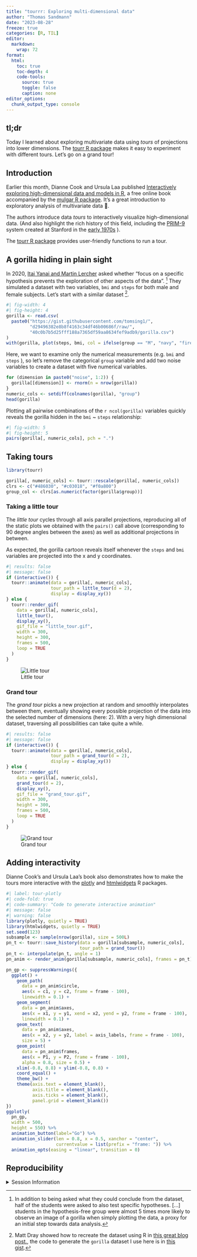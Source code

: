 ```yaml
---
title: "tourrr: Exploring multi-dimensional data"
author: "Thomas Sandmann"
date: "2023-08-28"
freeze: true
categories: [R, TIL]
editor:
  markdown:
    wrap: 72
format:
  html:
    toc: true
    toc-depth: 4
    code-tools:
      source: true
      toggle: false
      caption: none
editor_options: 
  chunk_output_type: console
---
```


## tl;dr

Today I learned about exploring multivariate data using _tours_ of projections
into lower dimensions. The 
[tourr R package](https://cran.r-project.org/package=tourr) makes it easy to
experiment with different tours. Let's go on a grand tour! 

## Introduction

Earlier this month, Dianne Cook and Ursula Laa published 
[Interactively exploring high-dimensional data and models in R](https://dicook.github.io/mulgar_book/), 
a free online book accompanied by the 
[mulgar R package](https://cran.r-project.org/package=mulgar). 
It's a great introduction to exploratory analysis of multivariate data 🚀.

The authors introduce data _tours_ to interactively visualize high-dimensional
data. (And also highlight the rich history of this field, including the 
[PRIM-9](https://youtu.be/B7XoW2qiFUA?si=KrHCTYoWoX667RaDp) system created at
Stanford in the 
[early 1970s](https://inspirehep.net/literature/91655)
).

The
[tourr R package](https://cran.r-project.org/package=tourr)
provides user-friendly functions to run a tour.

## A gorilla hiding in plain sight

In 2020, 
[Itai Yanai and Martin Lercher](https://www.biorxiv.org/content/10.1101/2020.07.30.228916v1)
asked whether "focus on a specific hypothesis prevents the exploration
of other aspects of the data". [^1] They simulated a dataset with two variables, 
`bmi` and `steps` for both male and female subjects. Let's start with a similar
dataset [^2].

```r
#| fig-width: 4
#| fig-height: 4
gorilla <- read.csv(
  paste0("https://gist.githubusercontent.com/tomsing1/",
         "d29496382e8b8f4163c34df46b00686f/raw/",
         "40c0b7b5d25fff188a7365df59aa8634fef9adb9/gorilla.csv")
)
with(gorilla, plot(steps, bmi, col = ifelse(group == "M", "navy", "firebrick")))
```

Here, we want to examine only the numerical measurements (e.g. `bmi` and `steps`
), so let's remove the categorical `group` variable and add two noise variables
to create a dataset with five numerical variables.

```r
for (dimension in paste0("noise", 1:2)) {
  gorilla[[dimension]] <- rnorm(n = nrow(gorilla))
}
numeric_cols <- setdiff(colnames(gorilla), "group")
head(gorilla)
```

Plotting all pairwise combinations of the `r ncol(gorilla)` variables quickly
reveals the gorilla hidden in the `bmi` ~ `steps` relationship:

```r
#| fig-width: 5
#| fig-height: 5
pairs(gorilla[, numeric_cols], pch = ".")
```

## Taking tours

```r
library(tourr)
```

```r
gorilla[, numeric_cols] <- tourr::rescale(gorilla[, numeric_cols])
clrs <- c("#486030", "#c03018", "#f0a800")
group_col <- clrs[as.numeric(factor(gorilla$group))]
```

### Taking a little tour

The _little tour_ cycles through all axis parallel projections, reproducing
all of the static plots we obtained with the `pairs()` call above
(corresponding to 90 degree angles between the axes) as well as additional
projections in between. 

As expected, the gorilla cartoon reveals itself whenever the `steps` and `bmi`
variables are projected into the x and y coordinates.

```r
#| results: false
#| message: false
if (interactive()) {
  tourr::animate(data = gorilla[, numeric_cols], 
                 tour_path = little_tour(d = 2), 
                 display = display_xy())
} else {
  tourr::render_gif(
    data = gorilla[, numeric_cols],
    little_tour(), 
    display_xy(),
    gif_file = "little_tour.gif",
    width = 300,
    height = 300,
    frames = 500,
    loop = TRUE
  )
}
```

![Little tour](little_tour.gif)

### Grand tour

The _grand tour_ picks a new projection at random and smoothly interpolates
between them, eventually showing every possible projection of the data into the
selected number of dimensions (here: 2). With a very high dimensional dataset, 
traversing all possibilities can take quite a while.

```r
#| results: false
#| message: false
if (interactive()) {
  tourr::animate(data = gorilla[, numeric_cols], 
                 tour_path = grand_tour(d = 2), 
                 display = display_xy())
} else {
  tourr::render_gif(
    data = gorilla[, numeric_cols],
    grand_tour(d = 2), 
    display_xy(),
    gif_file = "grand_tour.gif",
    width = 300,
    height = 300,
    frames = 500,
    loop = TRUE
  )
}
```

![Grand tour](grand_tour.gif)

[^1]: In addition to being asked what they could conclude from the dataset, half
of the students were asked to also test specific hypotheses. [...] students in
the hypothesis-free group were almost 5 times more likely to observe an image of
a gorilla when simply plotting the data, a proxy for an initial step towards
data analysis. 

[^2]: Matt Dray showed how to recreate the dataset using R in 
[this great blog post.](https://www.rostrum.blog/posts/2021-10-05-gorilla/),
the code to generate the `gorilla` dataset I use here is in
[this gist](https://gist.github.com/tomsing1/27cce955193aede83038e4422bbac9e4).

## Adding interactivity

Dianne Cook's and Ursula Laa's book also demonstrates how to make the tours more
interactive with the 
[plotly](https://cran.r-project.org/package=plotly)
and
[htmlwidgets](https://cran.r-project.org/web/packages/htmlwidgets/index.html)
R packages.

```r
#| label: tour-plotly
#| code-fold: true
#| code-summary: "Code to generate interactive animation"
#| message: false
#| warning: false
library(plotly, quietly = TRUE)
library(htmlwidgets, quietly = TRUE)
set.seed(123)
subsample <- sample(nrow(gorilla), size = 500L)
pn_t <- tourr::save_history(data = gorilla[subsample, numeric_cols], 
                            tour_path = grand_tour())
pn_t <- interpolate(pn_t, angle = 1)
pn_anim <- render_anim(gorilla[subsample, numeric_cols], frames = pn_t)

pn_gp <- suppressWarnings({
  ggplot() +
    geom_path(
      data = pn_anim$circle, 
      aes(x = c1, y = c2, frame = frame - 100), 
      linewidth = 0.1) +
    geom_segment(
      data = pn_anim$axes, 
      aes(x = x1, y = y1, xend = x2, yend = y2, frame = frame - 100), 
      linewidth = 0.1) +
    geom_text(
      data = pn_anim$axes, 
      aes(x = x2, y = y2, label = axis_labels, frame = frame - 100), 
      size = 5) +
    geom_point(
      data = pn_anim$frames, 
      aes(x = P1, y = P2, frame = frame - 100), 
      alpha = 0.8, size = 0.5) +
    xlim(-0.8, 0.8) + ylim(-0.8, 0.8) +
    coord_equal() +
    theme_bw() +
    theme(axis.text = element_blank(),
          axis.title = element_blank(),
          axis.ticks = element_blank(),
          panel.grid = element_blank())
})
ggplotly(
  pn_gp,
  width = 500,
  height = 550) %>%
  animation_button(label="Go") %>%
  animation_slider(len = 0.8, x = 0.5, xanchor = "center", 
                   currentvalue = list(prefix = "frame: ")) %>%
  animation_opts(easing = "linear", transition = 0)
```

## Reproducibility

<details>
<summary>
Session Information
</summary>

```r
sessioninfo::session_info()
```

</details>
   